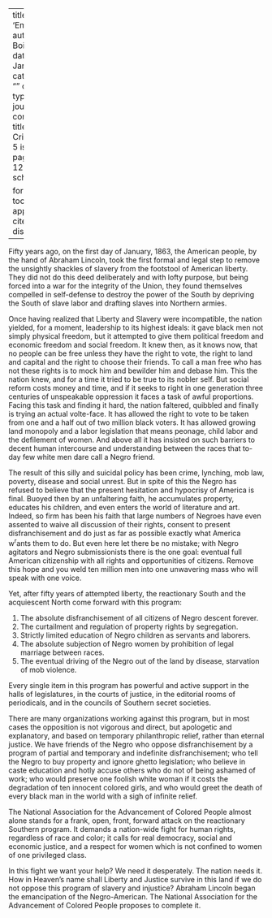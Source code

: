 
---
title: 'Emancipation'
author: Du Bois, W.E.B.
date: Jan. 1913
categories: 
  - ""
citation: 
  type: article-journal
  container-title: The Crisis
  volume: 5
  issue: 3
  page: 128-129
google-scholar: true

format:
  html:
    toc: false
    appendix-cite-as: display
---



Fifty years ago, on the first day of January, 1863, the American people,
by the hand of Abraham Lincoln, took the first formal and legal step to
remove the unsightly shackles of slavery from the footstool of American
liberty. They did not do this deed deliberately and with lofty purpose,
but being forced into a war for the integrity of the Union, they found
themselves compelled in self-defense to destroy the power of the South
by depriving the South of slave labor and drafting slaves into Northern
armies.

Once having realized that Liberty and Slavery were incompatible, the nation yielded, for a moment, leadership to its highest ideals: it gave black men not simply physical freedom, but it attempted to give them political freedom and economic freedom and social freedom. It knew then, as it knows now, that no people can be free unless they have the right to vote, the right to land and capital and the right to choose their friends. To call a man free who has not these rights is to mock him and bewilder him and debase him. This the nation knew, and for a time it tried to be true to its nobler self. But social reform costs money and time, and if it seeks to right in one generation three centuries of unspeakable oppression it faces a task of awful proportions. Facing this task and finding it hard, the nation faltered, quibbled and finally is trying an actual volte-face. It has allowed the right to vote to be taken from one and a half out of two million black voters. It has allowed growing land monopoly and a labor legislation that means peonage, child labor and the defilement of women. And above all it has insisted on such barriers to decent human intercourse and understanding between the races that to-day few white men dare call a Negro friend.

The result of this silly and suicidal policy has been crime, lynching,
mob law, poverty, disease and social unrest. But in spite of this the Negro
has refused to believe that the present hesitation and hypocrisy of
America is final. Buoyed then by an unfaltering faith, he accumulates
property, educates his children, and even enters the world of literature
and art. Indeed, so firm has been his faith that large numbers of
Negroes have even assented to waive all discussion of their rights,
consent to present disfranchisement and do just as far as possible
exactly what America w^r^ants them to do. But even here let there be no
mistake; with Negro agitators and Negro submissionists there is the one
goal: eventual full American citizenship with all rights and
opportunities of citizens. Remove this hope and you weld ten million
men into one unwavering mass who will speak with one voice.

Yet, after fifty years of attempted liberty, the reactionary South and
the acquiescent North come forward with this program:

1. The absolute disfranchisement of all citizens of Negro descent forever.
2. The curtailment and regulation of property rights by segregation.
3. Strictly limited education of Negro children as servants and laborers.
4. The absolute subjection of Negro women by prohibition of legal marriage between races.
5. The eventual driving of the Negro out of the land by disease, starvation of mob violence.

Every single item in this program has powerful and active support in the
halls of legislatures, in the courts of justice, in the editorial rooms
of periodicals, and in the councils of Southern secret societies.

There are many organizations working against this program, but in most
cases the opposition is not vigorous and direct, but apologetic and
explanatory, and based on temporary philanthropic
relief, rather than eternal justice. We have friends of the Negro who
oppose disfranchisement by a program of partial and temporary and
indefinite disfranchisement; who tell the Negro to buy property and
ignore ghetto legislation; who believe in caste education and hotly
accuse others who do not of being ashamed of work; who would preserve
one foolish white woman if it costs the degradation of ten innocent
colored girls, and who would greet the death of every black man in the
world with a sigh of infinite relief.

The National Association for the Advancement of Colored People almost
alone stands for a frank, open, front, forward attack on the reactionary
Southern program. It demands a nation-wide fight for human rights,
regardless of race and color; it calls for real democracy, social and
economic justice, and a respect for women which is not confined to women
of one privileged class.

In this fight we want your help? We need it desperately. The nation
needs it. How in Heaven's name shall Liberty and Justice survive in this
land if we do not oppose this program of slavery and injustice? Abraham
Lincoln began the emancipation of the Negro-American. The National
Association for the Advancement of Colored People proposes to complete
it.

